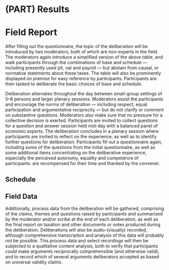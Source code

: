 # (PART) Results {-}

# Field Report {#field}

<!-- people talked more about general participation, less about tax stuff
also evident in their presentation and feedback -->

<!-- they felt like they did not have enough time to really decide on the tax
there was also no obvious external pressure; nor was it clear that this would have been legitimate
or maybe, it would have been, because an external stake/pressure is just realistic -->

<!-- the proof of concept worked: people liked this -->

After filling out the questionnaire, the topic of the deliberation will be introduced by two moderators, both of which are non-experts in the field.
The moderators again introduce a simplified version of the above table, and walk participants through the combinations of base and schedule --- including presently used [pit]{acronym-label="pit" acronym-form="singular+short"}, [vat]{acronym-label="vat" acronym-form="singular+short"} and [payroll]{acronym-label="payroll" acronym-form="singular+short"} --- but abstain from causal, or normative statements about these taxes.
The table will also be prominently displayed on premise for easy reference by participants.
Participants are then tasked to deliberate the basic choices of base and schedule.

Deliberation alternates throughout the day between small-group settings of 5--8 persons and larger plenary sessions.
Moderators assist the participants and encourage the norms of deliberation --- including respect, equal participation and argumentative reciprocity --- but do not clarify or comment on substantive questions.
Moderators also make sure that no pressure for a collective decision is exerted.
Participants are invited to collect questions for a question and answer session held mid-day with a balanced panel of economic experts.
The deliberation concludes in a plenary session where participants are invited to reflect on the experience, as well as to identify further questions for deliberation.
Participants fill out a questionnaire again, including some of the questions from the initial questionnaire, as well as some additional items concentrating on the deliberative experience, especially the perceived autonomy, equality and competence of participants.
are recompensed for their time and thanked by the convener.


## Schedule

<!-- & Introduction
&
Small Group: What do we want from market, state?
&
Small Group: What alternatives does a mixed economy face?
&
Small Group: What makes a tax efficient?
&
Small Group: Who really pays a tax, and why?
&
Small Group: What do we want to know from experts?
&
Small Group: What tax do we want?\
Lunch
&
&
&
&
&
&
&\
14:00-15:30
&
Small Group: Experiences, Questions, Stories on/with Tax
&
:
(p. )
&
Plenary: How should state and market co-exist?
&
:
(p. )
&
:
,
,
(p. ff.)
&
Expert Panel: Questions and Answers
&
Plenary: What tax do we want?\
Break
&
&
&
&
&
&
&\
16:00-17:30
&
Plenary: Distilling Guiding Questions, Criteria
&
Small Group: How can states and markets interface?
&
Overview of existing taxes
&
Small Group: What makes a tax just?
&
Small Group: At what rate, on what source, and when we tax?
&
Plenary: What did we learn from the experts?
&
Plenary: Write-up of Report\

\scriptsize{
	Light grey cells are \emph{deliberation phases}; participants discuss with one another in small group and plenary sessions.
	Their work is facilitated by a moderator and they a scribe.
	Dark grey cells are \emph{learning phases}; citizens participate in an interactive seminar held by the instructor.
	The seminar responds to the guiding questions identified by the participants.
	} -->


## Field Data

<!-- this stuff is only used cursorily, q is the main act! -->
<!-- explain why we can't get into that data in detail -->

Additionally, process data from the deliberation will be gathered, comprising of the claims, themes and questions raised by participants and summarized by the moderator and/or scribe at the end of each deliberation, as well as the final report on taxation and other documents or notes produced during the deliberation.
Deliberations will also be audio-(visually) recorded, although comprehensive transcription and analysis of this data will probably not be possible.
This process data and select recordings will then be subjected to a qualitative content analysis, both to verify that participants *could* make arguments reciprocally comprehensible (and otherwise valid), and to record which of several arguments deliberators accepted as based on universal validity claims.
